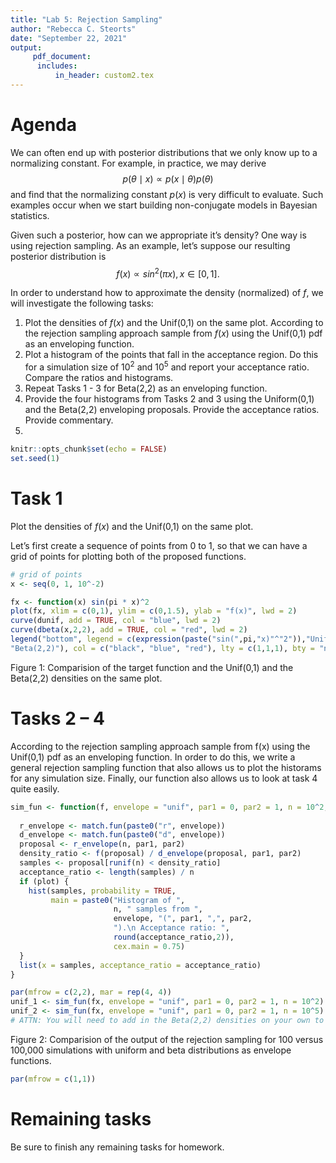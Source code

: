 ```yaml
---
title: "Lab 5: Rejection Sampling"
author: "Rebecca C. Steorts"
date: "September 22, 2021"
output: 
     pdf_document:
      includes: 
          in_header: custom2.tex
---
```


# Agenda

We can often end up with posterior distributions that we only know up to a normalizing constant. For example, in practice, we may derive $$p(\theta \mid x) \propto p(x\mid \theta) p(\theta)$$ and find that the normalizing constant $p(x)$ is very difficult to evaluate. Such examples occur when we start building non-conjugate models in Bayesian statistics. 

Given such a posterior, how can we appropriate it's density? One way is using rejection sampling. As an example, let's suppose our resulting posterior distribution is  $$f(x) \propto sin^2(\pi x), x \in [0,1].$$

In order to understand how to approximate the density (normalized) of $f$, we will investigate the following tasks:


1. Plot the densities of $f(x)$ and the Unif(0,1) on the same plot. 
 According to the rejection sampling approach sample from $f(x)$ using the Unif(0,1) pdf as an enveloping function.
2.  Plot a histogram of the points that fall in the acceptance region. Do this for a simulation size of $10^2$ and $10^5$ and report your acceptance ratio. Compare the ratios and histograms.
3.  Repeat Tasks 1 - 3 for  Beta(2,2) as an enveloping function. 
4.  Provide the four histograms from Tasks 2 and 3 using the Uniform(0,1) and the Beta(2,2) enveloping proposals. Provide the acceptance ratios. Provide commentary. 
5.  \textcolor{red}{(i) Do you recommend the Uniform or the Beta(2,2) as a better enveloping function (or are they about the same)? (ii) If you were to try and find an enveloping function that had a high acceptance ratio, which one would you try and why? For part (ii), either back up your choice using a small paragraph or (ii) empirically illustrate that it's better. (If you wanted to go above and beyond, you could do both, which is highly encouraged and would really prepare you for the exam!) }


```r
knitr::opts_chunk$set(echo = FALSE)
set.seed(1)
```


# Task 1

Plot the densities of $f(x)$ and the Unif(0,1) on the same plot. 

Let's first create a sequence of points from 0 to 1, so that we can have a grid of points for plotting both of the proposed functions. 

```r
# grid of points
x <- seq(0, 1, 10^-2)
```

```r
fx <- function(x) sin(pi * x)^2
plot(fx, xlim = c(0,1), ylim = c(0,1.5), ylab = "f(x)", lwd = 2)
curve(dunif, add = TRUE, col = "blue", lwd = 2)
curve(dbeta(x,2,2), add = TRUE, col = "red", lwd = 2)
legend("bottom", legend = c(expression(paste("sin(",pi,"x)"^"2")),"Unif(0,1)",
"Beta(2,2)"), col = c("black", "blue", "red"), lty = c(1,1,1), bty = "n", cex = 1.1, lwd = 2)
```

Figure 1: Comparision of the target function and the Unif(0,1) and the Beta(2,2) densities on the same plot.

# Tasks 2 -- 4

According to the rejection sampling approach sample from f(x) using the Unif(0,1) pdf as an enveloping function. In order to do this, we write a general rejection sampling function that also allows us to plot the historams for any simulation size. Finally, our function also allows us to look at task 4 quite easily. 

```r
sim_fun <- function(f, envelope = "unif", par1 = 0, par2 = 1, n = 10^2, plot = TRUE){
  
  r_envelope <- match.fun(paste0("r", envelope))
  d_envelope <- match.fun(paste0("d", envelope))
  proposal <- r_envelope(n, par1, par2)
  density_ratio <- f(proposal) / d_envelope(proposal, par1, par2)
  samples <- proposal[runif(n) < density_ratio]
  acceptance_ratio <- length(samples) / n
  if (plot) {
    hist(samples, probability = TRUE, 
         main = paste0("Histogram of ", 
                       n, " samples from ", 
                       envelope, "(", par1, ",", par2,
                       ").\n Acceptance ratio: ",
                       round(acceptance_ratio,2)), 
                       cex.main = 0.75)
  }
  list(x = samples, acceptance_ratio = acceptance_ratio)
}
```

```r
par(mfrow = c(2,2), mar = rep(4, 4))
unif_1 <- sim_fun(fx, envelope = "unif", par1 = 0, par2 = 1, n = 10^2) 
unif_2 <- sim_fun(fx, envelope = "unif", par1 = 0, par2 = 1, n = 10^5)
# ATTN: You will need to add in the Beta(2,2) densities on your own to finish task 4.
```

Figure 2: Comparision of the output of the rejection sampling for 100 versus 100,000 simulations with uniform and beta distributions as envelope functions.

```r
par(mfrow = c(1,1))
```

# Remaining tasks

Be sure to finish any remaining tasks for homework. 

